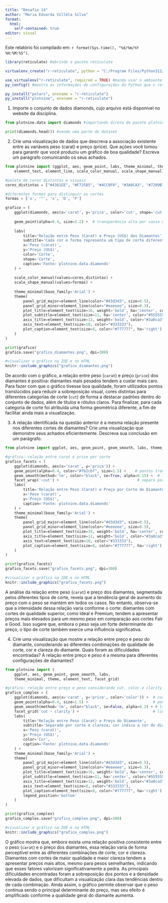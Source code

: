---
title: "Desafio 14"
author: "Maria Eduarda Villéla Silva"
format:
  html:
    self-contained: true
editor: visual
---

Este relatório foi compilado em: `r format(Sys.time(), "%d/%m/%Y %H:%M:%S")`.

```{r}
library(reticulate) #abrindo o pacote reticulate
```

```{r}
virtualenv_create("r-reticulate", python = "C:/Program Files/Python312/python.exe") #criando um ambiente virtual para usar python
```

```{r}
use_virtualenv("r-reticulate", required = TRUE) #manda usar o ambiente virtual criado
py_config() #mostra as informações de configurações do Python que o reticulate está usando
```

```{r}
py_install("polars", envname = "r-reticulate")
py_install("plotnine", envname = "r-reticulate")
```

1.  Importe o conjunto de dados diamonds, cujo arquivo está disponível no website da disciplina.

```{python}
from plotnine.data import diamonds #importando direto do pacote plotnine

print(diamonds.head()) #vendo uma parte do dataset
```

2.  Crie uma visualização de dados que descreva a associação existente entre as variáveis peso (carat) e preço (price). Que ações você tomou para garantir que você produziu um gráfico de boa qualidade? Escreva um parágrafo comunicando os seus achados.

```{python}
from plotnine import (ggplot, aes, geom_point, labs, theme_minimal, theme,
    element_text, element_line, scale_color_manual, scale_shape_manual)

#paleta de cores distintas e visuais
cores_distintas = ["#4361EE", "#F72585", "#4CC9F0", "#3A0CA3", "#7209B7"]

#diferentes formas para distinguir os cortes
formas = ['o', '^', 's', 'D', 'P']

grafico = (
    ggplot(diamonds, aes(x='carat', y='price', color='cut', shape='cut')) +
    
    geom_point(alpha=0.4, size=2.2) +  # transparência alta por causa da sobreposição
    
    labs(
        title='Relação entre Peso (Carat) e Preço (US$) dos Diamantes',
        subtitle='Cada cor e forma representa um tipo de corte diferente',
        x='Peso (carat)',
        y='Preço (US$)',
        color='Corte',
        shape='Corte',
        caption='Fonte: plotnine.data.diamonds'
    ) +
    
    scale_color_manual(values=cores_distintas) +
    scale_shape_manual(values=formas) +
    
    theme_minimal(base_family='Arial') +
    theme(
        panel_grid_major=element_line(color="#d3d3d3", size=0.5),
        panel_grid_minor=element_line(color="#eeeeee", size=0.3),
        plot_title=element_text(size=16, weight='bold', ha='center', color="#3a0ca3"),
        plot_subtitle=element_text(size=11, ha='center', color="#555555"),
        axis_title=element_text(size=12, weight='bold', color="#3a0ca3"),
        axis_text=element_text(size=10, color="#333333"),
        plot_caption=element_text(size=8, color="#777777", ha='right')
    )
)

print(grafico)
grafico.save("grafico_diamantes.png", dpi=300)

```

```{r}
#visualizar o gráfico na IDE e no HTML
knitr::include_graphics("grafico_diamantes.png")
```

De acordo com o gráfico, a relação entre peso (`carat`) e preço (`price`) dos diamantes é positiva: diamantes mais pesados tendem a custar mais caro. Para fazer com que o gráfico tivesse boa qualidade, foram utilizados pontos translúcidos para reduzir a sobreposição visual, cores distintas para diferentes categorias de corte (`cut`) de forma a destacar padrões dentro do conjunto de dados, além de títulos e rótulos claros. Para finalizar, para cada categoria de corte foi atribuída uma forma geométrica diferente, a fim de facilitar ainda mais a visualização.

3. A relação identificada na questão anterior é a mesma relação presente nos diferentes cortes de diamantes? Crie uma visualização que demonstre seus achados eficientemente. Descreva sua conclusão em um parágrafo.

```{python}
from plotnine import ggplot, aes, geom_point, geom_smooth, labs, theme_minimal, theme, element_text, facet_wrap

#gráfico: relação entre carat e price por corte
grafico_facets = (
    ggplot(diamonds, aes(x='carat', y='price')) +
    geom_point(alpha=0.4, color="#7b2cbf", size=1.5) +    # pontos translúcidos
    geom_smooth(method='lm', color="black", se=True, alpha=0.15) +  # linha preta
    facet_wrap('~cut') +                                   # separa por corte
    labs(
        title='Relação entre Peso (Carat) e Preço por Corte de Diamante',
        x='Peso (carat)',
        y='Preço (US$)',
        caption='Fonte: plotnine.data.diamonds'
    ) +
    theme_minimal(base_family='Arial') +
    theme(
        panel_grid_major=element_line(color="#d3d3d3", size=0.5),
        panel_grid_minor=element_line(color="#eeeeee", size=0.3),
        plot_title=element_text(size=16, weight='bold', ha='center', color="#3a0ca3"),
        axis_title=element_text(size=12, weight='bold', color="#3a0ca3"),
        axis_text=element_text(size=10, color="#333333"),
        plot_caption=element_text(size=8, color="#777777", ha='right')
    )
)

print(grafico_facets)
grafico_facets.save("grafico_facets.png", dpi=300)

```

```{r}
#visualizar o gráfico na IDE e no HTML
knitr::include_graphics("grafico_facets.png")
```

A análise da relação entre peso (`carat`) e preço dos diamantes, segmentada pelos diferentes tipos de corte, revela que a tendência geral de aumento do preço com o peso se mantém em todos os casos. No entanto, observa-se que a intensidade dessa relação varia conforme o corte: diamantes com cortes de qualidade superior, como Ideal e Premium, tendem a apresentar preços mais elevados para um mesmo peso em comparação aos cortes Fair e Good. Isso sugere que, embora o peso seja um forte determinante do preço, o tipo de corte também exerce uma influência significativa.

4.  Crie uma visualização que mostre a relação entre preço e peso do diamante, considerando as diferentes combinações de qualidade de corte, cor e clareza do diamante. Quais foram as dificuldades encontradas? A relação entre preço e peso é a mesma para diferentes configurações de diamantes?

```{python}
from plotnine import (
    ggplot, aes, geom_point, geom_smooth, labs,
    theme_minimal, theme, element_text, facet_grid)

#gráfico: relação entre preço e peso considerando cut, color e clarity
grafico_complex = (
    ggplot(diamonds, aes(x='carat', y='price', color='color')) +  # cor por 'color'
    geom_point(alpha=0.4, size=1.5) +                             # pontos translúcidos
    geom_smooth(method='lm', color="black", se=False, alpha=0.2) + # linha preta
    facet_grid('cut ~ clarity') +                                 # linhas por corte, colunas por clareza
    labs(
        title='Relação entre Peso (Carat) e Preço do Diamante',
        subtitle='Separado por corte e clareza; cor indica a cor do diamante',
        x='Peso (carat)',
        y='Preço (US$)',
        color='Cor',
        caption='Fonte: plotnine.data.diamonds'
    ) +
    theme_minimal(base_family='Arial') +
    theme(
        panel_grid_major=element_line(color="#d3d3d3", size=0.5),
        panel_grid_minor=element_line(color="#eeeeee", size=0.3),
        plot_title=element_text(size=16, weight='bold', ha='center', color="#3a0ca3"),
        plot_subtitle=element_text(size=11, ha='center', color="#555555"),
        axis_title=element_text(size=12, weight='bold', color="#3a0ca3"),
        axis_text=element_text(size=8, color="#333333"),
        plot_caption=element_text(size=8, color="#777777", ha='right'),
        legend_position='bottom'
    )
)

print(grafico_complex)
grafico_complex.save("grafico_complex.png", dpi=300)

```

```{r}
#visualizar o gráfico na IDE e no HTML
knitr::include_graphics("grafico_complex.png")
```

O gráfico mostra que, embora exista uma relação positiva consistente entre o peso (`carat`) e o preço dos diamantes, essa relação varia de forma perceptível entre as diferentes combinações de corte, cor e clareza. Diamantes com cortes de maior qualidade e maior clareza tendem a apresentar preços mais altos, mesmo para pesos semelhantes, indicando que esses fatores valorizam significativamente a pedra. As principais dificuldades encontradas foram a sobreposição dos pontos e a densidade elevada de dados, que dificultam a visualização clara das tendências dentro de cada combinação. Ainda assim, o gráfico permite observar que o peso continua sendo o principal determinante do preço, mas seu efeito é amplificado conforme a qualidade geral do diamante aumenta.
